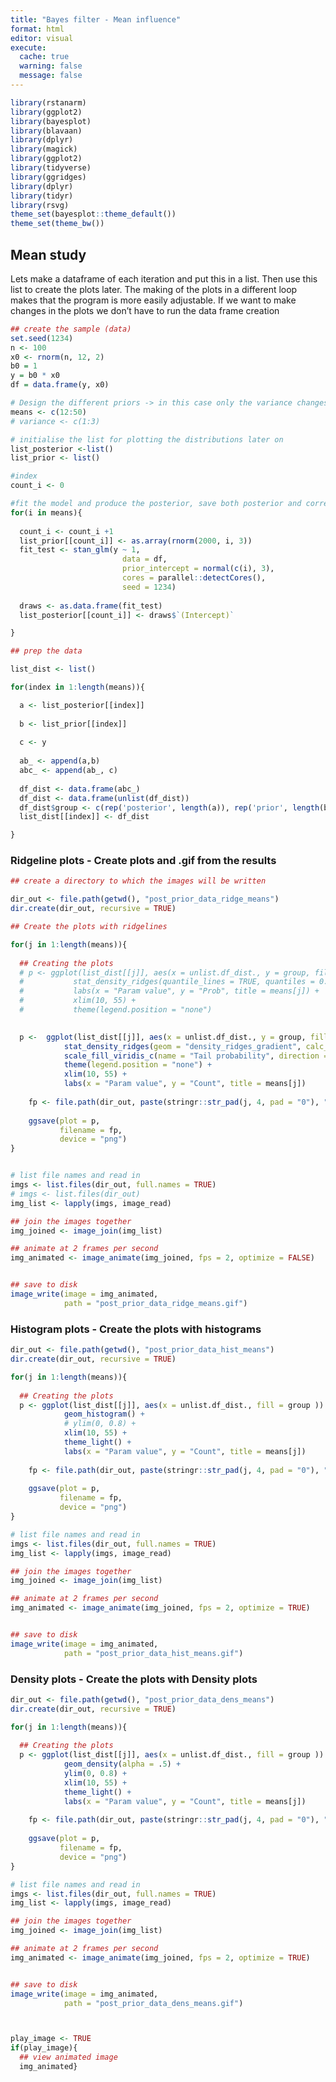 ```yaml
---
title: "Bayes filter - Mean influence"
format: html
editor: visual
execute: 
  cache: true
  warning: false
  message: false
---
```


```r
library(rstanarm)
library(ggplot2)
library(bayesplot)
library(blavaan)
library(dplyr)
library(magick)
library(ggplot2)
library(tidyverse)
library(ggridges)
library(dplyr)
library(tidyr)
library(rsvg)
theme_set(bayesplot::theme_default())
theme_set(theme_bw())
```

## Mean study

Lets make a dataframe of each iteration and put this in a list. Then use this list to create the plots later. The making of the plots in a different loop makes that the program is more easily adjustable. If we want to make changes in the plots we don't have to run the data frame creation

```r

## create the sample (data)
set.seed(1234)
n <- 100
x0 <- rnorm(n, 12, 2)
b0 = 1
y = b0 * x0
df = data.frame(y, x0)

# Design the different priors -> in this case only the variance changes
means <- c(12:50)
# variance <- c(1:3)

# initialise the list for plotting the distributions later on
list_posterior <-list()
list_prior <- list()

#index
count_i <- 0

#fit the model and produce the posterior, save both posterior and corresponding prior
for(i in means){
  
  count_i <- count_i +1
  list_prior[[count_i]] <- as.array(rnorm(2000, i, 3))
  fit_test <- stan_glm(y ~ 1, 
                         data = df, 
                         prior_intercept = normal(c(i), 3), 
                         cores = parallel::detectCores(), 
                         seed = 1234)
  
  draws <- as.data.frame(fit_test)
  list_posterior[[count_i]] <- draws$`(Intercept)`

}

## prep the data 

list_dist <- list()

for(index in 1:length(means)){

  a <- list_posterior[[index]]
  
  b <- list_prior[[index]]
  
  c <- y 
  
  ab_ <- append(a,b)
  abc_ <- append(ab_, c)
  
  df_dist <- data.frame(abc_)
  df_dist <- data.frame(unlist(df_dist))
  df_dist$group <- c(rep('posterior', length(a)), rep('prior', length(b)), rep('sample', length(c)))
  list_dist[[index]] <- df_dist

}
```

### Ridgeline plots - Create plots and .gif from the results

```r

## create a directory to which the images will be written

dir_out <- file.path(getwd(), "post_prior_data_ridge_means")
dir.create(dir_out, recursive = TRUE)

## Create the plots with ridgelines 

for(j in 1:length(means)){
  
  ## Creating the plots
  # p <- ggplot(list_dist[[j]], aes(x = unlist.df_dist., y = group, fill = group)) +
  #           stat_density_ridges(quantile_lines = TRUE, quantiles = 0.5) +
  #           labs(x = "Param value", y = "Prob", title = means[j]) +
  #           xlim(10, 55) +
  #           theme(legend.position = "none")

    
  p <-  ggplot(list_dist[[j]], aes(x = unlist.df_dist., y = group, fill = 0.5 - abs(0.5 - stat(ecdf)))) +
            stat_density_ridges(geom = "density_ridges_gradient", calc_ecdf = TRUE) +
            scale_fill_viridis_c(name = "Tail probability", direction = -1)+
            theme(legend.position = "none") +
            xlim(10, 55) +
            labs(x = "Param value", y = "Count", title = means[j])
  
    fp <- file.path(dir_out, paste(stringr::str_pad(j, 4, pad = "0"), ".png", sep=""))
  
    ggsave(plot = p,
           filename = fp,
           device = "png")
}


# list file names and read in
imgs <- list.files(dir_out, full.names = TRUE)
# imgs <- list.files(dir_out)
img_list <- lapply(imgs, image_read)

## join the images together
img_joined <- image_join(img_list)

## animate at 2 frames per second
img_animated <- image_animate(img_joined, fps = 2, optimize = FALSE)


## save to disk
image_write(image = img_animated,
            path = "post_prior_data_ridge_means.gif")
```

### Histogram plots - Create the plots with histograms

```r
dir_out <- file.path(getwd(), "post_prior_data_hist_means")
dir.create(dir_out, recursive = TRUE)

for(j in 1:length(means)){
  
  ## Creating the plots
  p <- ggplot(list_dist[[j]], aes(x = unlist.df_dist., fill = group )) +
            geom_histogram() +
            # ylim(0, 0.8) +
            xlim(10, 55) +
            theme_light() +
            labs(x = "Param value", y = "Count", title = means[j])
  
    fp <- file.path(dir_out, paste(stringr::str_pad(j, 4, pad = "0"), ".png", sep=""))
  
    ggsave(plot = p,
           filename = fp,
           device = "png")
}

# list file names and read in
imgs <- list.files(dir_out, full.names = TRUE)
img_list <- lapply(imgs, image_read)

## join the images together
img_joined <- image_join(img_list)

## animate at 2 frames per second
img_animated <- image_animate(img_joined, fps = 2, optimize = TRUE)


## save to disk
image_write(image = img_animated,
            path = "post_prior_data_hist_means.gif")

```

### Density plots - Create the plots with Density plots

```r

dir_out <- file.path(getwd(), "post_prior_data_dens_means")
dir.create(dir_out, recursive = TRUE)

for(j in 1:length(means)){
  
  ## Creating the plots
  p <- ggplot(list_dist[[j]], aes(x = unlist.df_dist., fill = group )) +
            geom_density(alpha = .5) +
            ylim(0, 0.8) +
            xlim(10, 55) +
            theme_light() +
            labs(x = "Param value", y = "Count", title = means[j])
  
    fp <- file.path(dir_out, paste(stringr::str_pad(j, 4, pad = "0"), ".png", sep=""))
  
    ggsave(plot = p,
           filename = fp,
           device = "png")
}

# list file names and read in
imgs <- list.files(dir_out, full.names = TRUE)
img_list <- lapply(imgs, image_read)

## join the images together
img_joined <- image_join(img_list)

## animate at 2 frames per second
img_animated <- image_animate(img_joined, fps = 2, optimize = TRUE)


## save to disk
image_write(image = img_animated,
            path = "post_prior_data_dens_means.gif")



play_image <- TRUE
if(play_image){
  ## view animated image
  img_animated}
```
